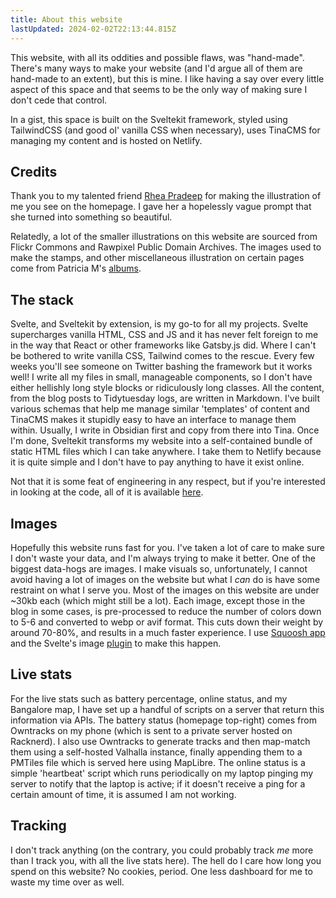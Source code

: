 ```yaml
---
title: About this website
lastUpdated: 2024-02-02T22:13:44.815Z
---
```


This website, with all its oddities and possible flaws, was "hand-made". There's many ways to make your website (and I'd argue all of them are hand-made to an extent), but this is mine. I like having a say over every little aspect of this space and that seems to be the only way of making sure I don't cede that control.

In a gist, this space is built on the Sveltekit framework, styled using TailwindCSS (and good ol' vanilla CSS when necessary), uses TinaCMS for managing my content and is hosted on Netlify.

## Credits

Thank you to my talented friend [Rhea Pradeep](https://www.linkedin.com/in/rheapradeep/) for making the illustration of me you see on the homepage. I gave her a hopelessly vague prompt that she turned into something so beautiful.

Relatedly, a lot of the smaller illustrations on this website are sourced from Flickr Commons and Rawpixel Public Domain Archives. The images used to make the stamps, and other miscellaneous illustration on certain pages come from Patricia M's [albums](https://www.flickr.com/photos/taffeta/albums/).

## The stack

Svelte, and Sveltekit by extension, is my go-to for all my projects. Svelte supercharges vanilla HTML, CSS and JS and it has never felt foreign to me in the way that React or other frameworks like Gatsby.js did. Where I can't be bothered to write vanilla CSS, Tailwind comes to the rescue. Every few weeks you'll see someone on Twitter bashing the framework but it works well! I write all my files in small, manageable components, so I don't have either hellishly long style blocks or ridiculously long classes. All the content, from the blog posts to Tidytuesday logs, are written in Markdown. I've built various schemas that help me manage similar 'templates' of content and TinaCMS makes it stupidly easy to have an interface to manage them within. Usually, I write in Obsidian first and copy from there into Tina. Once I'm done, Sveltekit transforms my website into a self-contained bundle of static HTML files which I can take anywhere. I take them to Netlify because it is quite simple and I don't have to pay anything to have it exist online.

Not that it is some feat of engineering in any respect, but if you're interested in looking at the code, all of it is available [here](https://github.com/thedivtagguy/site/).

## Images

Hopefully this website runs fast for you. I've taken a lot of care to make sure I don't waste your data, and I'm always trying to make it better. One of the biggest data-hogs are images. I make visuals so, unfortunately, I cannot avoid having a lot of images on the website but what I _can_ do is have some restraint on what I serve you. Most of the images on this website are under \~30kb each (which might still be a lot). Each image, except those in the blog in some cases, is pre-processed to reduce the number of colors down to 5-6 and converted to webp or avif format. This cuts down their weight by around 70-80%, and results in a much faster experience. I use [Squoosh app](https://squoosh.app/) and the Svelte's image [plugin](https://kit.svelte.dev/docs/images#sveltejs-enhanced-img) to make this happen.

<div id="stats" />

## Live stats

For the live stats such as battery percentage, online status, and my Bangalore map, I have set up a handful of scripts on a server that return this information via APIs. The battery status (homepage top-right) comes from Owntracks on my phone (which is sent to a private server hosted on Racknerd). I also use Owntracks to generate tracks and then map-match them using a self-hosted Valhalla instance, finally appending them to a PMTiles file which is served here using MapLibre. The online status is a simple 'heartbeat' script which runs periodically on my laptop pinging my server to notify that the laptop is active; if it doesn't receive a ping for a certain amount of time, it is assumed I am not working.

<div id="what-i-track" />

## Tracking

I don't track anything (on the contrary, you could probably track _me_ more than I track you, with all the live stats here). The hell do I care how long you spend on this website? No cookies, period. One less dashboard for me to waste my time over as well.
